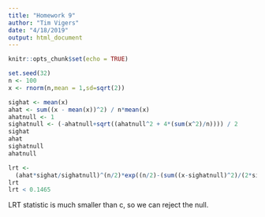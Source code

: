 ```yaml
---
title: "Homework 9"
author: "Tim Vigers"
date: "4/18/2019"
output: html_document
---
```


```r
knitr::opts_chunk$set(echo = TRUE)
```

```r
set.seed(32)
n <- 100
x <- rnorm(n,mean = 1,sd=sqrt(2))

sighat <- mean(x)
ahat <- sum((x - mean(x))^2) / n*mean(x)
ahatnull <- 1
sighatnull <- (-ahatnull+sqrt((ahatnull^2 + 4*(sum(x^2)/n)))) / 2
sighat
ahat
sighatnull
ahatnull

lrt <- 
  (ahat*sighat/sighatnull)^(n/2)*exp((n/2)-(sum((x-sighatnull)^2)/(2*sighatnull)))
lrt
lrt < 0.1465
```

LRT statistic is much smaller than c, so we can reject the null.